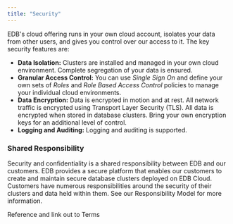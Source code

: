 ```yaml
---
title: "Security"
---
```


EDB's cloud offering runs in your own cloud account, isolates your data from other users, and gives you control over our access to it. The key security features are:
- **Data Isolation:** Clusters are installed and managed in your own cloud environment. Complete segregation of your data is ensured.
- **Granular Access Control:** You can use _Single Sign On_ and define your own sets of _Roles_ and _Role Based Access Control_ policies to manage your individual cloud environments.
- **Data Encryption:** Data is encrypted in motion and at rest. All network traffic is encrypted using Transport Layer Security (TLS). All data is encrypted when stored in database clusters. Bring your own encryption keys for an additional level of control.
- **Logging and Auditing:** Logging and auditing is supported.

### Shared Responsibility
Security and confidentiality is a shared responsibility between EDB and our customers. EDB provides a secure platform that enables our customers to create and maintain secure database clusters deployed on EDB Cloud. Customers have numerous responsibilities around the security of their clusters and data held within them. See our Responsibility Model for more information.



Reference and link out to Terms

